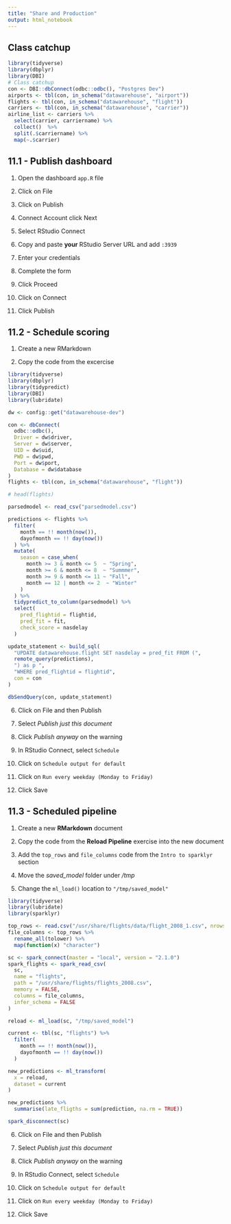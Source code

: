 ```yaml
---
title: "Share and Production"
output: html_notebook
---
```


## Class catchup

```r
library(tidyverse)
library(dbplyr)
library(DBI)
# Class catchup
con <- DBI::dbConnect(odbc::odbc(), "Postgres Dev")
airports <- tbl(con, in_schema("datawarehouse", "airport"))
flights <- tbl(con, in_schema("datawarehouse", "flight"))
carriers <- tbl(con, in_schema("datawarehouse", "carrier"))
airline_list <- carriers %>%  
  select(carrier, carriername) %>%   
  collect()  %>%                     
  split(.$carriername) %>%           
  map(~.$carrier)     
```

## 11.1 - Publish dashboard

1. Open the dashboard `app.R` file

2. Click on File

3. Click on Publish

4. Connect Account click Next

5. Select RStudio Connect

6. Copy and paste **your** RStudio Server URL and add `:3939`

7. Enter your credentials

8. Complete the form

9. Click Proceed

10. Click on Connect

11. Click Publish

## 11.2 - Schedule scoring

1. Create a new RMarkdown

2. Copy the code from the excercise
```r
library(tidyverse)
library(dbplyr)
library(tidypredict)
library(DBI)
library(lubridate)

dw <- config::get("datawarehouse-dev")

con <- dbConnect(
  odbc::odbc(),
  Driver = dw$driver,
  Server = dw$server,
  UID = dw$uid,
  PWD = dw$pwd,
  Port = dw$port,
  Database = dw$database
)
flights <- tbl(con, in_schema("datawarehouse", "flight"))

# head(flights)

parsedmodel <- read_csv("parsedmodel.csv")

predictions <- flights %>%
  filter(
    month == !! month(now()),
    dayofmonth == !! day(now())
  ) %>%
  mutate(
    season = case_when(
      month >= 3 & month <= 5  ~ "Spring",
      month >= 6 & month <= 8  ~ "Summmer",
      month >= 9 & month <= 11 ~ "Fall",
      month == 12 | month <= 2  ~ "Winter"
    )
  ) %>%
  tidypredict_to_column(parsedmodel) %>%
  select(
    pred_flightid = flightid,
    pred_fit = fit,
    check_score = nasdelay
  )

update_statement <- build_sql(
  "UPDATE datawarehouse.flight SET nasdelay = pred_fit FROM (",
  remote_query(predictions),
  ") as p ",
  "WHERE pred_flightid = flightid",
  con = con
)

dbSendQuery(con, update_statement)

```

6. Click on File and then Publish

7. Select *Publish just this document*

8. Click *Publish anyway* on the warning

9. In RStudio Connect, select `Schedule`

10. Click on `Schedule output for default`

11. Click on `Run every weekday (Monday to Friday)`

12. Click Save

## 11.3 - Scheduled pipeline

1. Create a new **RMarkdown** document

2. Copy the code from the **Reload Pipeline** exercise into the new document

3. Add the `top_rows` and `file_columns` code from the `Intro to sparklyr` section

4. Move the *saved_model* folder under */tmp*

5. Change the `ml_load()` location to `"/tmp/saved_model"`
```r
library(tidyverse)
library(lubridate)
library(sparklyr)

top_rows <- read.csv("/usr/share/flights/data/flight_2008_1.csv", nrows = 5)
file_columns <- top_rows %>%
  rename_all(tolower) %>%
  map(function(x) "character")

sc <- spark_connect(master = "local", version = "2.1.0")
spark_flights <- spark_read_csv(
  sc,
  name = "flights",
  path = "/usr/share/flights/flights_2008.csv",
  memory = FALSE,
  columns = file_columns,
  infer_schema = FALSE
)

reload <- ml_load(sc, "/tmp/saved_model")

current <- tbl(sc, "flights") %>%
  filter(
    month == !! month(now()),
    dayofmonth == !! day(now())
  )

new_predictions <- ml_transform(
  x = reload,
  dataset = current
)

new_predictions %>%
  summarise(late_fligths = sum(prediction, na.rm = TRUE))

spark_disconnect(sc)

```

6. Click on File and then Publish

7. Select *Publish just this document*

8. Click *Publish anyway* on the warning

9. In RStudio Connect, select `Schedule`

10. Click on `Schedule output for default`

11. Click on `Run every weekday (Monday to Friday)`

12. Click Save







